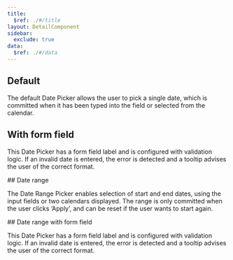 ```yaml
---
title:
  $ref: ./#/title
layout: DetailComponent
sidebar:
  exclude: true
data:
  $ref: ./#/data
---
```


<LivePreviewControls>
<LivePreview componentName="date-picker" exampleName="Default">

## Default

The default Date Picker allows the user to pick a single date, which is committed when it has been typed into the field or selected from the calendar.

</LivePreview>
<LivePreview componentName="date-picker" exampleName="WithFormField">

## With form field

This Date Picker has a form field label and is configured with validation logic. If an invalid date is entered, the error is detected and a tooltip advises the user of the correct format.

</LivePreview>
<LivePreview componentName="date-picker" exampleName="Range">
## Date range

The Date Range Picker enables selection of start and end dates, using the input fields or two calendars displayed. The range is only committed when the user clicks ‘Apply’, and can be reset if the user wants to start again.

</LivePreview>
<LivePreview componentName="date-picker" exampleName="RangeWithFormField">
## Date range with form field

This Date Picker has a form field label and is configured with validation logic. If an invalid date is entered, the error is detected and a tooltip advises the user of the correct format.

</LivePreview>
</LivePreviewControls>
